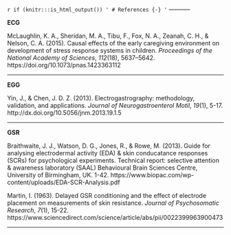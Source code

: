 `r if (knitr:::is_html_output()) '
# References {-}
'`
-----------

**ECG**

McLaughlin, K. A., Sheridan, M. A., Tibu, F., Fox, N. A., Zeanah, C. H., & Nelson, C. A. (2015). Causal      effects of the early caregiving environment on development of stress response systems in children.      *Proceedings of the National Academy of Sciences*, *112*(18), 5637–5642.  
     https://doi.org/10.1073/pnas.1423363112

------------

**EGG**

Yin, J., & Chen, J. D. Z. (2013). Electrogastrography: methodology, validation, and applications.           *Journal of Neurogastroenterol Motil*, *19*(1), 5-17. http://dx.doi.org/10.5056/jnm.2013.19.1.5

--------------

**GSR**

Braithwaite, J. J., Watson, D. G., Jones, R., & Rowe, M. (2013). Guide for analysing electrodermal          activity (EDA) & skin conducatance responses (SCRs) for psychological experiments. Technical           report: selective attention & awareness laboratory (SAAL) Behavioural Brain Sciences Centre,           University of Birmingham, UK. 1-42. https://www.biopac.com/wp-content/uploads/EDA-SCR-Analysis.pdf

Martin, I. (1963). Delayed GSR conditioning and the effect of electrode placement on measurements of        skin resistance. *Journal of Psychosomatic Research*, *7*(1), 15-22.       
     https://www.sciencedirect.com/science/article/abs/pii/0022399963900473

--------------
